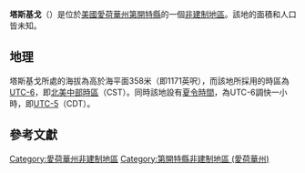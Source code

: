 {{noteTA
|G1=USState
|G2=地名
|G3=Unit
}}
{{Infobox settlement
|official_name            = 塔斯基戈
|native_name = Tuskeego
|settlement_type          = [[非建制地區|非建制地區]]
|image_skyline            = 
|imagesize                = 
|image_map                = 
|mapsize                  = 
|pushpin_map              = USA Iowa
|pushpin_label            = 塔斯基戈
|pushpin_label_position   = top
|pushpin_map_caption      = 塔斯基戈在愛荷華州的位置
|subdivision_type         = [[世界政區索引|國家]]
|subdivision_type1        = [[美国州份|州份]]
|subdivision_type2        = [[愛荷華州行政区划|縣]]
|subdivision_name         = [[美国|美国]]
|subdivision_name1        = [[愛荷華州|愛荷華州]]
|subdivision_name2        = [[第開特縣_(愛荷華州)|第開特縣]]
|elevation_ft             = 1171
|elevation_m              = 358
|area_total_km2           = 
|area_total_sq_mi         = 
|area_land_km2            = 
|area_land_sq_mi          = 
|area_water_km2           = 
|area_water_sq_mi         = 
|population_as_of         = 2010
|population_footnotes     = 
|population_total         = 
|population_metro         = 
|population_density_km2   = auto
|population_density_sq_mi = auto
|timezone                 = [[北美中部时区|北美中部时区]]
|utc_offset               = -6
|coordinates              = {{coord|40|40|00|N|93|59|03|W|display=inline,title}}
| coor_pinpoint           = 
| coordinates_footnotes   = 
|timezone_DST             = CDT
|utc_offset_DST           = -5
|postal_code_type         = [[美國郵區編號|郵區編號]]
|postal_code              = 
|area_code                = {{link-en|电话区号641|Area code 641|641}}
|blank_name = [[地名信息系统|GNIS ID]]
|blank_info = 1822791<ref name="GNIS">{{cite gnis|1822791|Tuskeego}}</ref>
}}
'''塔斯基戈'''（{{lang-en|Tuskeego}}）是位於[[美國|美國]][[愛荷華州|愛荷華州]][[第開特縣_(愛荷華州)|第開特縣]]的一個[[非建制地區|非建制地區]]。該地的面積和人口皆未知。

== 地理 ==
塔斯基戈所處的海拔為高於海平面358米（即1171英呎），而該地所採用的時區為[[UTC-6|UTC-6]]，即[[北美中部時區|北美中部時區]]（CST）。同時該地設有[[夏令時間|夏令時間]]，為UTC-6調快一小時，即[[UTC-5|UTC-5]]（CDT）。

== 參考文獻 ==
{{reflist}}

{{第開特縣 (愛荷華州)}}

{{DEFAULTSORT:Tuskeego}}
[[Category:愛荷華州非建制地區|Category:愛荷華州非建制地區]]
[[Category:第開特縣非建制地區_(愛荷華州)|Category:第開特縣非建制地區 (愛荷華州)]]

{{Iowa-geo-stub}}